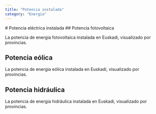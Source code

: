 ```yaml
---
title: "Potencia instalada"
category: "Energía"
---
```



<DataPageLayout title={frontmatter.title} category={frontmatter.category}>
  # Potencia eléctrica instalada
  ## Potencia fotovoltaica

La potencia de energia fotovoltaica instalada en Euskadi, visualizado por provincias.

<InstalledSolarEnergy originUrl="https://opendata.euskadi.eus/catalogo/-/indicadores-municipales-de-sostenibilidad-medioambiente-y-movilidad/" />

## Potencia eólica

La potencia de energia eólica instalada en Euskadi, visualizado por provincias.

<InstalledWindEnergy originUrl="https://opendata.euskadi.eus/catalogo/-/indicadores-municipales-de-sostenibilidad-medioambiente-y-movilidad/" />

## Potencia hidráulica

La potencia de energia hidráulica instalada en Euskadi, visualizado por provincias.

<InstalledHydraulicEnergy originUrl="https://opendata.euskadi.eus/catalogo/-/indicadores-municipales-de-sostenibilidad-medioambiente-y-movilidad/" />

</DataPageLayout>
